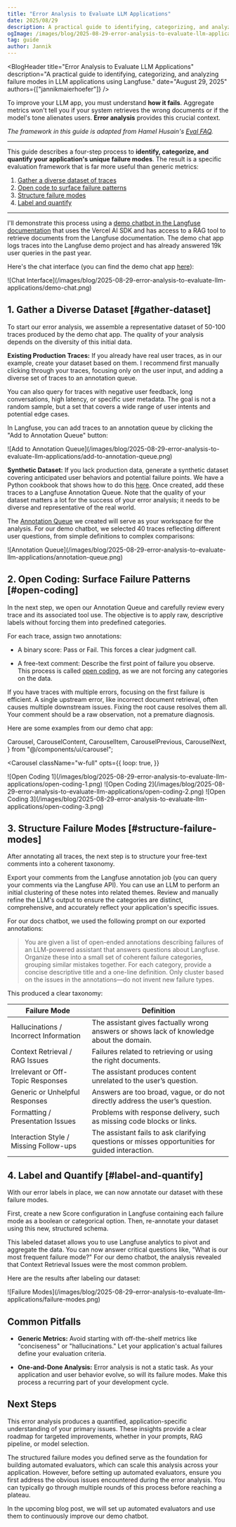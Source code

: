 ```yaml
---
title: "Error Analysis to Evaluate LLM Applications"
date: 2025/08/29
description: A practical guide to identifying, categorizing, and analyzing failure modes in LLM applications using Langfuse.
ogImage: /images/blog/2025-08-29-error-analysis-to-evaluate-llm-applications/error-analysis-og.png
tag: guide
author: Jannik
---
```



<BlogHeader
  title="Error Analysis to Evaluate LLM Applications"
  description="A practical guide to identifying, categorizing, and analyzing failure modes in LLM applications using Langfuse."
  date="August 29, 2025"
  authors={["jannikmaierhoefer"]}
/>

To improve your LLM app, you must understand **how it fails**. Aggregate metrics won't tell you if your system retrieves the wrong documents or if the model's tone alienates users. **Error analysis** provides this crucial context.

_The framework in this guide is adapted from Hamel Husain's [Eval FAQ](https://hamel.dev/blog/posts/evals-faq/why-is-error-analysis-so-important-in-llm-evals-and-how-is-it-performed.html)._

---

This guide describes a four-step process to **identify, categorize, and quantify your application's unique failure modes**. The result is a specific evaluation framework that is far more useful than generic metrics:

1. [Gather a diverse dataset of traces](#gather-dataset)
2. [Open code to surface failure patterns](#open-coding)
3. [Structure failure modes](#structure-failure-modes)
4. [Label and quantify](#label-and-quantify)

---

I'll demonstrate this process using a [demo chatbot in the Langfuse documentation](/docs/demo) that uses the Vercel AI SDK and has access to a RAG tool to retrieve documents from the Langfuse documentation. The demo chat app logs traces into the Langfuse demo project and has already answered 19k user queries in the past year.

Here's the chat interface (you can find the demo chat app [here](/docs/demo)):

<Frame className="rounded-lg overflow-hidden">
  ![Chat
  Interface](/images/blog/2025-08-29-error-analysis-to-evaluate-llm-applications/demo-chat.png)
</Frame>

## 1. Gather a Diverse Dataset [#gather-dataset]

To start our error analysis, we assemble a representative dataset of 50-100 traces produced by the demo chat app. The quality of your analysis depends on the diversity of this initial data.

**Existing Production Traces:** If you already have real user traces, as in our example, create your dataset based on them. I recommend first manually clicking through your traces, focusing only on the user input, and adding a diverse set of traces to an annotation queue.

You can also query for traces with negative user feedback, long conversations, high latency, or specific user metadata. The goal is not a random sample, but a set that covers a wide range of user intents and potential edge cases.

In Langfuse, you can add traces to an annotation queue by clicking the "Add to Annotation Queue" button:

<Frame className="rounded-lg overflow-hidden">
  ![Add to Annotation
  Queue](/images/blog/2025-08-29-error-analysis-to-evaluate-llm-applications/add-to-annotation-queue.png)
</Frame>

**Synthetic Dataset:** If you lack production data, generate a synthetic dataset covering anticipated user behaviors and potential failure points. We have a Python cookbook that shows how to do this [here](/guides/cookbook/example_synthetic_datasets). Once created, add these traces to a Langfuse Annotation Queue. Note that the quality of your dataset matters a lot for the success of your error analysis; it needs to be diverse and representative of the real world.

The [Annotation Queue](/docs/evaluation/evaluation-methods/annotation#annotation-queues) we created will serve as your workspace for the analysis. For our demo chatbot, we selected 40 traces reflecting different user questions, from simple definitions to complex comparisons:

<Frame className="rounded-lg overflow-hidden">
  ![Annotation
  Queue](/images/blog/2025-08-29-error-analysis-to-evaluate-llm-applications/annotation-queue.png)
</Frame>

## 2. Open Coding: Surface Failure Patterns [#open-coding]

In the next step, we open our Annotation Queue and carefully review every trace and its associated tool use. The objective is to apply raw, descriptive labels without forcing them into predefined categories.

For each trace, assign two annotations:

- A binary score: Pass or Fail. This forces a clear judgment call.

- A free-text comment: Describe the first point of failure you observe. This process is called [open coding](https://hamel.dev/blog/posts/evals-faq/#open-coding), as we are not forcing any categories on the data.

If you have traces with multiple errors, focusing on the first failure is efficient. A single upstream error, like incorrect document retrieval, often causes multiple downstream issues. Fixing the root cause resolves them all. Your comment should be a raw observation, not a premature diagnosis.

Here are some examples from our demo chat app:

  Carousel,
  CarouselContent,
  CarouselItem,
  CarouselPrevious,
  CarouselNext,
} from "@/components/ui/carousel";

<Carousel
  className="w-full"
  opts={{
    loop: true,
  }}
>
  <CarouselContent>
    <CarouselItem>
      <Frame className="rounded-lg overflow-hidden">
        ![Open Coding
        1](/images/blog/2025-08-29-error-analysis-to-evaluate-llm-applications/open-coding-1.png)
      </Frame>
    </CarouselItem>
    <CarouselItem>
      <Frame className="rounded-lg overflow-hidden">
        ![Open Coding
        2](/images/blog/2025-08-29-error-analysis-to-evaluate-llm-applications/open-coding-2.png)
      </Frame>
    </CarouselItem>
    <CarouselItem>
      <Frame className="rounded-lg overflow-hidden">
        ![Open Coding
        3](/images/blog/2025-08-29-error-analysis-to-evaluate-llm-applications/open-coding-3.png)
      </Frame>
    </CarouselItem>
  </CarouselContent>
  <CarouselPrevious />
  <CarouselNext />
</Carousel>

## 3. Structure Failure Modes [#structure-failure-modes]

After annotating all traces, the next step is to structure your free-text comments into a coherent taxonomy.

Export your comments from the Langfuse annotation job (you can query your comments via the Langfuse API). You can use an LLM to perform an initial clustering of these notes into related themes. Review and manually refine the LLM's output to ensure the categories are distinct, comprehensive, and accurately reflect your application's specific issues.

For our docs chatbot, we used the following prompt on our exported annotations:

> You are given a list of open-ended annotations describing failures of an LLM-powered assistant that answers questions about Langfuse. Organize these into a small set of coherent failure categories, grouping similar mistakes together. For each category, provide a concise descriptive title and a one-line definition. Only cluster based on the issues in the annotations—do not invent new failure types.

This produced a clear taxonomy:

| Failure Mode                           | Definition                                                                                      |
| -------------------------------------- | ----------------------------------------------------------------------------------------------- |
| Hallucinations / Incorrect Information | The assistant gives factually wrong answers or shows lack of knowledge about the domain.        |
| Context Retrieval / RAG Issues         | Failures related to retrieving or using the right documents.                                    |
| Irrelevant or Off-Topic Responses      | The assistant produces content unrelated to the user’s question.                                |
| Generic or Unhelpful Responses         | Answers are too broad, vague, or do not directly address the user’s question.                   |
| Formatting / Presentation Issues       | Problems with response delivery, such as missing code blocks or links.                          |
| Interaction Style / Missing Follow-ups | The assistant fails to ask clarifying questions or misses opportunities for guided interaction. |

## 4. Label and Quantify [#label-and-quantify]

With our error labels in place, we can now annotate our dataset with these failure modes.

First, create a new Score configuration in Langfuse containing each failure mode as a boolean or categorical option. Then, re-annotate your dataset using this new, structured schema.

This labeled dataset allows you to use Langfuse analytics to pivot and aggregate the data. You can now answer critical questions like, "What is our most frequent failure mode?" For our demo chatbot, the analysis revealed that Context Retrieval Issues were the most common problem.

Here are the results after labeling our dataset:

<Frame className="rounded-lg overflow-hidden">
  ![Failure
  Modes](/images/blog/2025-08-29-error-analysis-to-evaluate-llm-applications/failure-modes.png)
</Frame>

## Common Pitfalls

- **Generic Metrics:** Avoid starting with off-the-shelf metrics like "conciseness" or "hallucinations." Let your application's actual failures define your evaluation criteria.

- **One-and-Done Analysis:** Error analysis is not a static task. As your application and user behavior evolve, so will its failure modes. Make this process a recurring part of your development cycle.

## Next Steps

This error analysis produces a quantified, application-specific understanding of your primary issues. These insights provide a clear roadmap for targeted improvements, whether in your prompts, RAG pipeline, or model selection.

The structured failure modes you defined serve as the foundation for building automated evaluators, which can scale this analysis across your application. However, before setting up automated evaluators, ensure you first address the obvious issues encountered during the error analysis. You can typically go through multiple rounds of this process before reaching a plateau.

In the upcoming blog post, we will set up automated evaluators and use them to continuously improve our demo chatbot.
